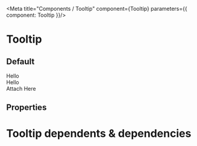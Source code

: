 

<Meta title="Components / Tooltip" component={Tooltip} parameters={{ component: Tooltip }}/>

# Tooltip

## Default
<Preview>
    <div style={{fontSize: 'inherit', position:'relative', top: 10+'px', margin: 10+'px',}}>
    <Tooltip content={"Hello World"}>
        Hello
    </Tooltip>
    </div>
</Preview>

<Preview>
    <div style={{fontSize: 'inherit', position:'relative', top: 10+'px', margin: 10+'px',}}>
    <Tooltip targetElementId="attachHere" content={"Hello World"}>
        Hello
    </Tooltip>
    </div>
    <div style={{fontSize: 'inherit', position: 'relative', width: 'fit-content'}} id="attachHere">Attach Here</div>
</Preview>


## Properties

<Props of={Tooltip} />

# Tooltip dependents & dependencies
<DependenciesTable titleDependencies='Dependencies' titleDependents='Dependents' of={Tooltip} />
